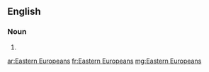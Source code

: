 ==English==

===Noun===
{{head|en|plural|head=[[eastern|Eastern]] [[Europeans]]}}

# {{plural of|Eastern European|lang=en}}

[[ar:Eastern Europeans]]
[[fr:Eastern Europeans]]
[[mg:Eastern Europeans]]